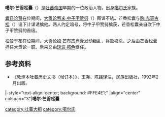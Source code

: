 '''噶尔·芒香松囊'''（{{Bo|z=མགར་མང་ཞམ་སུམ་སྣང་།}}）是[[吐蕃帝国|吐蕃帝国]]早期的一位政治人物。出身[[噶尔氏|噶尔氏]]家族。

[[囊日论赞|囊日论赞]]在位期间，[[大贡论|大贡论]][[吞米·中子甲赞努|吞米·中子甲赞努]]（{{Bo-textonly|མཐོན་མྱི་འབྲིང་པོ་རྒྱལ་བཙན་ནུས་}}）图谋不轨。芒香松囊与[[麴·赤聂古松|麴·赤聂古松]]（{{Bo-textonly|ཁུ་ཁྲི་སྙ་དགྲུའ་ཟུང་}}）设下计谋诱擒他。两人约定暗号，将中子甲赞努擒获，芒香松囊亲自砍下中子甲赞努的首级。

[[松赞干布|松赞干布]]在位期间，大贡论[[娘·芒布杰尚囊|娘·芒布杰尚囊]]发动叛乱，兵败被杀。之后由芒香松囊担任大贡论一职。后来又由[[琼波·邦色|琼波·邦色]]继任。

==参考资料==
*《敦煌本吐蕃历史文书（增订本）》，王尧、陈践译注，民族出版社，1992年2月出版。

{{start box}}
|-style="text-align: center; background: #FFE4E1;"
|align="center" colspan="3"|'''噶尔·芒香松囊'''
{{s-before|[[娘·芒布杰尚囊|娘·芒布杰尚囊]]}}
{{s-title|[[吐蕃|吐蕃]][[吐蕃大相列表|大贡论]]|？—？}}
{{s-after|[[琼波·邦色|琼波·邦穷色则]]}}
{{end box}}

{{吐蕃大相}}
[[category:吐蕃大相|category:吐蕃大相]]
[[category:噶尔氏|category:噶尔氏]]